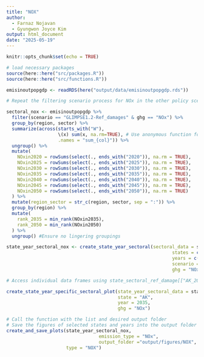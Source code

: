 ```yaml
---
title: "NOX"
author: 
  - Farnaz Nojavan
  - Gyungwon Joyce Kim
output: html_document
date: "2025-05-19"
---
```


```r
knitr::opts_chunk$set(echo = TRUE)
```


```r
# load necessary packages
source(here::here("src/packages.R"))
source(here::here("src/functions.R"))
```



```r
emisinoutpopgdp <- readRDS(here("output/data/emisinoutpopgdp.rds"))
```

```r
# Repeat the filtering scenario process for NOx in the other policy scenario

sectoral_nox <- emisinoutpopgdp %>%
  filter(scenario == "GLIMPSE1.2-Ref_damages" & ghg == "NOx") %>%
  group_by(region, sector) %>%
  summarize(across(starts_with("W"), 
                   \(x) sum(x, na.rm=TRUE), # Use anonymous function for additional arguments
                   .names = "sum_{col}")) %>% 
  ungroup() %>% 
  mutate(
    NOxin2020 = rowSums(select(., ends_with("2020")), na.rm = TRUE),
    NOxin2025 = rowSums(select(., ends_with("2025")), na.rm = TRUE),
    NOxin2030 = rowSums(select(., ends_with("2030")), na.rm = TRUE),
    NOxin2035 = rowSums(select(., ends_with("2035")), na.rm = TRUE),
    NOxin2040 = rowSums(select(., ends_with("2040")), na.rm = TRUE),
    NOxin2045 = rowSums(select(., ends_with("2045")), na.rm = TRUE),
    NOxin2050 = rowSums(select(., ends_with("2050")), na.rm = TRUE)
  ) %>% 
  mutate(region_sector = str_c(region, sector, sep = ":")) %>% 
  group_by(region) %>% 
  mutate(
    rank_2035 = min_rank(NOxin2035),
    rank_2050 = min_rank(NOxin2050)
  ) %>%
  ungroup() #Ensure no lingering groupings
```

```r
state_year_sectoral_nox <- create_state_year_sectoral(sectoral_data = sectoral_nox,
                                                             states = c("AK", "CA", "NY"),
                                                             years = c(2035, 2050),
                                                             scenario = "GLIMPSE1.2-Ref_damages",
                                                             ghg = "NOx")

# Access individual data frames using state_sectoral_ref_damage[["AK_2035"]], state_sectoral_ref_damage[["CA_2050"]], etc.
```



```r
create_state_year_specific_sectoral_plot(state_year_sectoral_data = state_year_sectoral_nox,
                                         state = "AK",
                                         year = 2035, 
                                         ghg = "NOx")
```

```r
# Call the function with the list and desired output folder
# Save the figures of selected states and years into the output folder
create_and_save_plots(state_year_sectoral_nox,
                                  emission_type = "NOx",
                                  output_folder ="output/figures/NOX",
                      type = "NOX")
```
